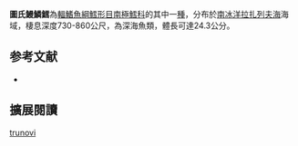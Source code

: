 {{Speciesbox
| genus = Muraenolepis
| species = trunovi
| authority = Balushkin & Prirodina, 2006
| synonyms = 
}}
'''圖氏鰻鱗鱈'''為[[輻鰭魚綱|輻鰭魚綱]][[鱈形目|鱈形目]][[南極鱈科|南極鱈科]]的其中一[[種|種]]，分布於[[南冰洋|南冰洋]][[拉扎列夫海|拉扎列夫海]]海域，棲息深度730-860公尺，為深海魚類，體長可達24.3公分。

== 参考文献 ==
{{reflist}}
*{{FishBase_species|genus=Muraenolepis|species=trunovi|year=2012|month=7}}

== 擴展閱讀 == 
{{refbegin}}
{{wikispecies-inline|Muraenolepis trunovi|圖氏鰻鱗鱈}}
{{refend}}
{{Taxonbar|from=Q2496676}}

[[Category:鰻鱗鱈屬|trunovi]]


{{魚類小作品}}
